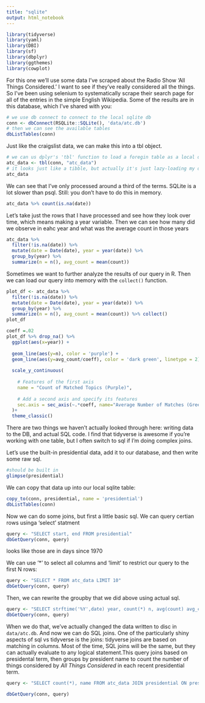 ```yaml
---
title: "sqlite"
output: html_notebook
---
```


```r
library(tidyverse)
library(yaml)
library(DBI)
library(sf)
library(dbplyr)
library(ggthemes)
library(cowplot)

```

For this one we'll use some data I've scraped about the Radio Show 'All Things Considered.' I want to see if they've really considered all the things. So I've been using selenium to systematically scrape their search page for all of the entries in the simple English Wikipedia. Some of the results are in this database, which I've shared with you:

```r
# we use db connect to connect to the local sqlite db
conn <- dbConnect(RSQLite::SQLite(), 'data/atc.db')
# then we can see the available tables
dbListTables(conn)
```

Just like the craigslist data, we can make this into a tbl object.

```r
# we can us dplyr's 'tbl' function to load a foregin table as a local dplyr object
atc_data <- tbl(conn, "atc_data")
# it looks just like a tibble, but actually it's just lazy-loading my data
atc_data
```

We can see that I've only processed around a third of the terms.
SQLite is a lot slower than psql. Still: you don't have to do this in memory.
```r
atc_data %>% count(is.na(date))
```

Let's take just the rows that I have processed and see how they look over time, which means making a year variable. Then we can see how many did we observe in eahc year and what was the average count in those years

```r
atc_data %>% 
  filter(!is.na(date)) %>% 
  mutate(date = Date(date), year = year(date)) %>%
  group_by(year) %>%
  summarize(n = n(), avg_count = mean(count))
```

Sometimes we want to further analyze the results of our query in R. Then we can load our query into memory with the `collect()` function.
```r
plot_df <- atc_data %>% 
  filter(!is.na(date)) %>% 
  mutate(date = Date(date), year = year(date)) %>%
  group_by(year) %>%
  summarize(n = n(), avg_count = mean(count)) %>% collect()
plot_df
```

```r
coeff =.02
plot_df %>% drop_na() %>%
  ggplot(aes(x=year)) +
  
  geom_line(aes(y=n), color = 'purple') + 
  geom_line(aes(y=avg_count/coeff), color = 'dark green', linetype = 2) + # Divide by coef to get roughly same range
  
  scale_y_continuous(
    
    # Features of the first axis
    name = "Count of Matched Topics (Purple)",
    
    # Add a second axis and specify its features
    sec.axis = sec_axis(~.*coeff, name="Average Number of Matches (Green)")
  )+
  theme_classic()
```

There are two things we haven't actually looked through here: writing data to the DB, and actual SQL code. I find that tidyverse is awesome if you're working with one table, but I often switch to sql if I'm doing complex joins.

Let's use the built-in presidential data, add it to our database, and then write some raw sql.

```r
#should be built in
glimpse(presidential)
```
We can copy that data up into our local sqlite table:
```r
copy_to(conn, presidential, name = 'presidential')
dbListTables(conn)
```

Now we can do some joins, but first a little basic sql.
We can query certian rows usinga 'select' statment

```r
query <- "SELECT start, end FROM presidential"
dbGetQuery(conn, query)
```

looks like those are in days since 1970

We can use '*' to select all columns and 'limit' to restrict our query to the first N rows:


```r
query <- "SELECT * FROM atc_data LIMIT 10"
dbGetQuery(conn, query)
```



Then, we can rewrite the groupby that we did above using actual sql.
```r
query <- "SELECT strftime('%Y',date) year, count(*) n, avg(count) avg_count FROM atc_data GROUP BY year"
dbGetQuery(conn, query)
```


When we do that, we've actually changed the data written to disc in  `data/atc.db`. And now we can do SQL joins. One of the particularly shiny aspects of sql vs tidyverse is the joins: tidyverse joins are based on matching in columns. Most of the time, SQL joins will be the same, but they can actually evaluate to any logical statement.This query joins based on presidental term, then groups by president name to count the number of things considered by *All Things Considered* in each recent presidential term.

```r
query <- "SELECT count(*), name FROM atc_data JOIN presidential ON presidential.start < (strftime('%s',atc_data.date)/86400) AND presidential.end > (strftime('%s',atc_data.date)/86400) GROUP BY name"

dbGetQuery(conn, query)

```

